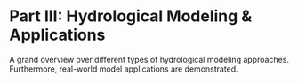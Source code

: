 # Part III: Hydrological Modeling & Applications {#sec-hydrological-modeling}

A grand overview over different types of hydrological modeling approaches. Furthermore, real-world model applications are demonstrated.
